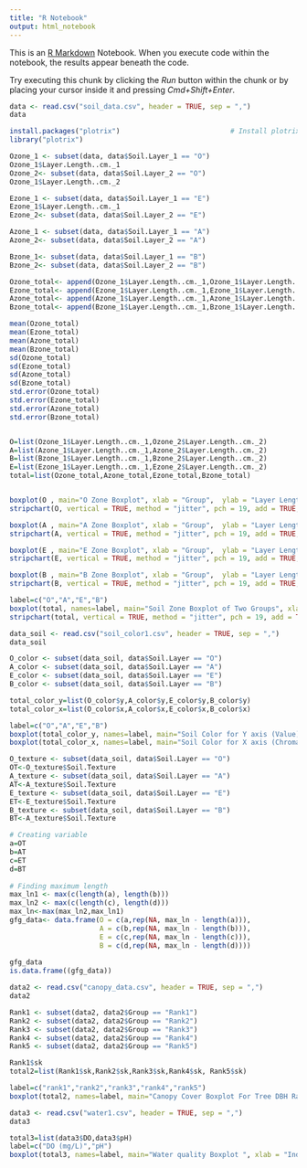 ```yaml
---
title: "R Notebook"
output: html_notebook
---
```


This is an [R Markdown](http://rmarkdown.rstudio.com) Notebook. When you execute code within the notebook, the results appear beneath the code. 

Try executing this chunk by clicking the *Run* button within the chunk or by placing your cursor inside it and pressing *Cmd+Shift+Enter*. 

```r
data <- read.csv("soil_data.csv", header = TRUE, sep = ",")
data

```
```r
install.packages("plotrix")                           # Install plotrix R package
library("plotrix") 
```


```r
Ozone_1 <- subset(data, data$Soil.Layer_1 == "O")
Ozone_1$Layer.Length..cm._1
Ozone_2<- subset(data, data$Soil.Layer_2 == "O")
Ozone_1$Layer.Length..cm._2

Ezone_1 <- subset(data, data$Soil.Layer_1 == "E")
Ezone_1$Layer.Length..cm._1
Ezone_2<- subset(data, data$Soil.Layer_2 == "E")

Azone_1 <- subset(data, data$Soil.Layer_1 == "A")
Azone_2<- subset(data, data$Soil.Layer_2 == "A")

Bzone_1<- subset(data, data$Soil.Layer_1 == "B")
Bzone_2<- subset(data, data$Soil.Layer_2 == "B")

Ozone_total<- append(Ozone_1$Layer.Length..cm._1,Ozone_1$Layer.Length..cm._2 )
Ezone_total<- append(Ezone_1$Layer.Length..cm._1,Ezone_1$Layer.Length..cm._2 )
Azone_total<- append(Azone_1$Layer.Length..cm._1,Azone_1$Layer.Length..cm._2 )
Bzone_total<- append(Bzone_1$Layer.Length..cm._1,Bzone_1$Layer.Length..cm._2 )
```


```r
mean(Ozone_total)
mean(Ezone_total)
mean(Azone_total)
mean(Bzone_total)
sd(Ozone_total)
sd(Ezone_total)
sd(Azone_total)
sd(Bzone_total)
std.error(Ozone_total)  
std.error(Ezone_total)  
std.error(Azone_total)  
std.error(Bzone_total)  



```



```r
O=list(Ozone_1$Layer.Length..cm._1,Ozone_2$Layer.Length..cm._2)
A=list(Azone_1$Layer.Length..cm._1,Azone_2$Layer.Length..cm._2)
B=list(Bzone_1$Layer.Length..cm._1,Bzone_2$Layer.Length..cm._2)
E=list(Ezone_1$Layer.Length..cm._1,Ezone_2$Layer.Length..cm._2)
total=list(Ozone_total,Azone_total,Ezone_total,Bzone_total)


boxplot(O , main="O Zone Boxplot", xlab = "Group",  ylab = "Layer Length (cm)")
stripchart(O, vertical = TRUE, method = "jitter", pch = 19, add = TRUE,col="red")

boxplot(A , main="A Zone Boxplot", xlab = "Group",  ylab = "Layer Length (cm)")
stripchart(A, vertical = TRUE, method = "jitter", pch = 19, add = TRUE,col="red")

boxplot(E , main="E Zone Boxplot", xlab = "Group",  ylab = "Layer Length (cm)")
stripchart(E, vertical = TRUE, method = "jitter", pch = 19, add = TRUE,col="red")

boxplot(B , main="B Zone Boxplot", xlab = "Group",  ylab = "Layer Length (cm)")
stripchart(B, vertical = TRUE, method = "jitter", pch = 19, add = TRUE,col="red")

label=c("O","A","E","B")
boxplot(total, names=label, main="Soil Zone Boxplot of Two Groups", xlab = "Zone",  ylab = "Layer Length (cm)")
stripchart(total, vertical = TRUE, method = "jitter", pch = 19, add = TRUE,col="red")
```



```r
data_soil <- read.csv("soil_color1.csv", header = TRUE, sep = ",")
data_soil

```

```r
O_color <- subset(data_soil, data$Soil.Layer == "O")
A_color <- subset(data_soil, data$Soil.Layer == "A")
E_color <- subset(data_soil, data$Soil.Layer == "E")
B_color <- subset(data_soil, data$Soil.Layer == "B")

```

```r
total_color_y=list(O_color$y,A_color$y,E_color$y,B_color$y)
total_color_x=list(O_color$x,A_color$x,E_color$x,B_color$x)

label=c("O","A","E","B")
boxplot(total_color_y, names=label, main="Soil Color for Y axis (Value)", xlab = "Zone",  ylab = "value")
boxplot(total_color_x, names=label, main="Soil Color for X axis (Chroma)", xlab = "Zone",  ylab = "value")
```
```r
O_texture <- subset(data_soil, data$Soil.Layer == "O")
OT<-O_texture$Soil.Texture
A_texture <- subset(data_soil, data$Soil.Layer == "A")
AT<-A_texture$Soil.Texture
E_texture <- subset(data_soil, data$Soil.Layer == "E")
ET<-E_texture$Soil.Texture
B_texture <- subset(data_soil, data$Soil.Layer == "B")
BT<-A_texture$Soil.Texture

```

```r
# Creating variable
a=OT
b=AT
c=ET
d=BT
  
# Finding maximum length
max_ln1 <- max(c(length(a), length(b)))
max_ln2 <- max(c(length(c), length(d)))
max_ln<-max(max_ln2,max_ln1)
gfg_data<- data.frame(O = c(a,rep(NA, max_ln - length(a))),
                      A = c(b,rep(NA, max_ln - length(b))),
                      E = c(c,rep(NA, max_ln - length(c))),
                      B = c(d,rep(NA, max_ln - length(d))))
  
gfg_data
is.data.frame((gfg_data))
```



```r
data2 <- read.csv("canopy_data.csv", header = TRUE, sep = ",")
data2
```

```r
Rank1 <- subset(data2, data2$Group == "Rank1")
Rank2 <- subset(data2, data2$Group == "Rank2")
Rank3 <- subset(data2, data2$Group == "Rank3")
Rank4 <- subset(data2, data2$Group == "Rank4")
Rank5 <- subset(data2, data2$Group == "Rank5")

Rank1$sk
total2=list(Rank1$sk,Rank2$sk,Rank3$sk,Rank4$sk, Rank5$sk)

label=c("rank1","rank2","rank3","rank4","rank5")
boxplot(total2, names=label, main="Canopy Cover Boxplot For Tree DBH Ranking", xlab = "Ranking of DBH",  ylab = "Canopy Cover (%)")

```

```r
data3 <- read.csv("water1.csv", header = TRUE, sep = ",")
data3
```
```r
total3=list(data3$DO,data3$pH)
label=c("DO (mg/L)","pH")
boxplot(total3, names=label, main="Water quality Boxplot ", xlab = "Indicator",  ylab = "value")



```




